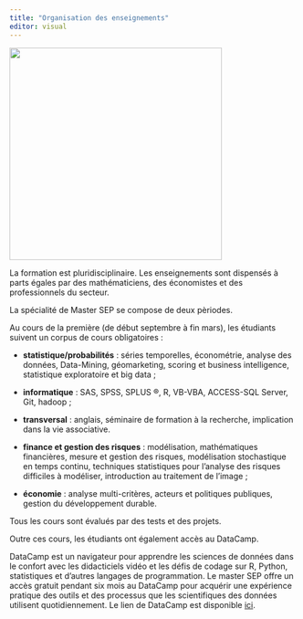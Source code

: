 ```yaml
---
title: "Organisation des enseignements"
editor: visual
---
```


![](images/enseignement-distance.jpg){fig-align="center" width="372"}

La formation est pluridisciplinaire. Les enseignements sont dispensés à parts égales par des mathématiciens, des économistes et des professionnels du secteur.

La spécialité de Master SEP se compose de deux pèriodes.

Au cours de la première (de début septembre à fin mars), les étudiants suivent un corpus de cours obligatoires :

-   **statistique/probabilités** : séries temporelles, économétrie, analyse des données, Data-Mining, géomarketing, scoring et business intelligence, statistique exploratoire et big data ;

-   **informatique** : SAS, SPSS, SPLUS ®, R, VB-VBA, ACCESS-SQL Server, Git, hadoop ;

-   **transversal** : anglais, séminaire de formation à la recherche, implication dans la vie associative.

-   **finance et gestion des risques** : modélisation, mathématiques financières, mesure et gestion des risques, modélisation stochastique en temps continu, techniques statistiques pour l'analyse des risques difficiles à modéliser, introduction au traitement de l'image ;

-   **économie** : analyse multi-critères, acteurs et politiques publiques, gestion du développement durable.

Tous les cours sont évalués par des tests et des projets.

Outre ces cours, les étudiants ont également accès au DataCamp.

DataCamp est un navigateur pour apprendre les sciences de données dans le confort avec les didacticiels vidéo et les défis de codage sur R, Python, statistiques et d'autres langages de programmation. Le master SEP offre un accès gratuit pendant six mois au DataCamp pour acquérir une expérience pratique des outils et des processus que les scientifiques des données utilisent quotidiennement. Le lien de DataCamp est disponible [ici](http://www.datacamp.com/).
